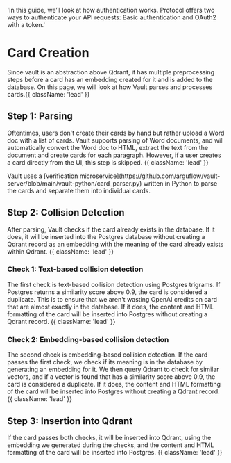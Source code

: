   'In this guide, we’ll look at how authentication works. Protocol offers two ways to authenticate your API requests: Basic authentication and OAuth2 with a token.'

# Card Creation

Since vault is an abstraction above Qdrant, it has multiple preprocessing steps before a card has an embedding created for it and is added to the database. On this page, we will look at how Vault parses and processes cards.{{ className: 'lead' }}

## Step 1: Parsing

Oftentimes, users don't create their cards by hand but rather upload a Word doc with a list of cards. Vault supports parsing of Word documents, and will automatically convert the Word doc to HTML, extract the text from the document and create cards for each paragraph. However, if a user creates a card directly from the UI, this step is skipped. {{ className: 'lead' }}

<Note>
  Vault uses a [verification
  microservice](https://github.com/arguflow/vault-server/blob/main/vault-python/card_parser.py)
  written in Python to parse the cards and separate them into individual cards.
</Note>

## Step 2: Collision Detection

After parsing, Vault checks if the card already exists in the database. If it does, it will be inserted into the Postgres database without creating a Qdrant record as an embedding with the meaning of the card already exists within Qdrant. {{ className: 'lead' }}

### Check 1: Text-based collision detection

The first check is text-based collision detection using Postgres trigrams. If Postgres returns a similarity score above 0.9, the card is considered a duplicate. This is to ensure that we aren't wasting OpenAI credits on card that are almost exactly in the database. If it does, the content and HTML formatting of the card will be inserted into Postgres without creating a Qdrant record. {{ className: 'lead' }}

### Check 2: Embedding-based collision detection

The second check is embedding-based collision detection. If the card passes the first check, we check if its meaning is in the database by generating an embedding for it. We then query Qdrant to check for similar vectors, and if a vector is found that has a similarity score above 0.9, the card is considered a duplicate. If it does, the content and HTML formatting of the card will be inserted into Postgres without creating a Qdrant record. {{ className: 'lead' }}

## Step 3: Insertion into Qdrant

If the card passes both checks, it will be inserted into Qdrant, using the embedding we generated during the checks, and the content and HTML formatting of the card will be inserted into Postgres. {{ className: 'lead' }}
